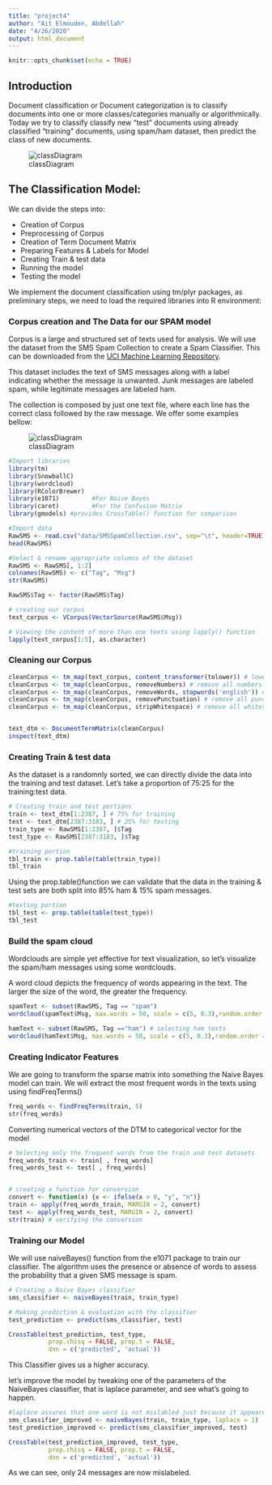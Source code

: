 ```yaml
---
title: "project4"
author: "Ait Elmouden, Abdellah"
date: "4/26/2020"
output: html_document
---
```


```r
knitr::opts_chunk$set(echo = TRUE)
```

## Introduction

Document classification or Document categorization is to classify documents into one or more classes/categories manually or algorithmically. Today we try to classify classify new "test" documents using already classified "training" documents, using spam/ham dataset, then predict the class of new documents.

![classDiagram](diagram.png)

## The Classification Model:

We can divide the steps into:

- Creation of Corpus
- Preprocessing of Corpus 
- Creation of Term Document Matrix   
- Preparing Features & Labels for Model 
- Creating Train & test data 
- Running the model 
- Testing the model 

We implement the document classification using tm/plyr packages, as preliminary steps, we need to load the required libraries into R environment:



### Corpus creation and The Data for our SPAM model

Corpus is a large and structured set of texts used for analysis. We will use the dataset from the SMS Spam Collection to create a Spam Classifier. This can be downloaded from the [UCI Machine Learning Repository](https://archive.ics.uci.edu/ml/datasets/SMS+Spam+Collection).

This dataset includes the text of SMS messages along with a label indicating whether the message is unwanted. Junk messages are labeled spam, while legitimate messages are labeled ham.

The collection is composed by just one text file, where each line has the correct class followed by the raw message. We offer some examples bellow: 

![classDiagram](attribute.png)


```r
#Import libraries
library(tm)
library(SnowballC)
library(wordcloud)
library(RColorBrewer) 
library(e1071)         #For Naive Bayes
library(caret)         #For the Confusion Matrix
library(gmodels) #provides CrossTable() function for comparison

#Import data
RawSMS <- read.csv("data/SMSSpamCollection.csv", sep="\t", header=TRUE)
head(RawSMS)

```



```r
#Select & rename appropriate columns of the dataset
RawSMS <- RawSMS[, 1:2]
colnames(RawSMS) <- c("Tag", "Msg")
str(RawSMS)

```


```r
RawSMS$Tag <- factor(RawSMS$Tag)

# creating our corpus
text_corpus <- VCorpus(VectorSource(RawSMS$Msg))

# Viewing the content of more than one texts using lapply() function
lapply(text_corpus[1:5], as.character) 
```

### Cleaning our Corpus

```r
cleanCorpus <- tm_map(text_corpus, content_transformer(tolower)) # lowercase all texts
cleanCorpus <- tm_map(cleanCorpus, removeNumbers) # remove all numbers
cleanCorpus <- tm_map(cleanCorpus, removeWords, stopwords('english')) # remove all common words such as to, but and etc.
cleanCorpus <- tm_map(cleanCorpus, removePunctuation) # remove all punctuation
cleanCorpus <- tm_map(cleanCorpus, stripWhitespace) # remove all whitespace


text_dtm <- DocumentTermMatrix(cleanCorpus)
inspect(text_dtm)
```

### Creating Train & test data

As the dataset is a randomnly sorted, we can directly divide the data into the training and test dataset. Let’s take a proportion of 75:25 for the training:test data.

```r
# Creating train and test portions 
train <- text_dtm[1:2387, ] # 75% for training
test <- text_dtm[2387:3183, ] # 25% for testing
train_type <- RawSMS[1:2387, ]$Tag
test_type <- RawSMS[2387:3183, ]$Tag
```

```r
#training portion
tbl_train <- prop.table(table(train_type))
tbl_train
```

Using the prop.table()function we can validate that the data in the training & test sets are both split into 85% ham & 15% spam messages.
```r
#testing portion
tbl_test <- prop.table(table(test_type))
tbl_test
```

### Build the spam cloud

Wordclouds are simple yet effective for text visualization, so let’s visualize the spam/ham messages using some wordclouds.

A word cloud depicts the frequency of words appearing in the text. The larger the size of the word, the greater the frequency.

```r
spamText <- subset(RawSMS, Tag == "spam") 
wordcloud(spamText$Msg, max.words = 50, scale = c(5, 0.3),random.order = FALSE, rot.per = 0.15, colors = brewer.pal(8, "Dark2") )

```
```r

hamText <- subset(RawSMS, Tag =="ham") # selecting ham texts
wordcloud(hamText$Msg, max.words = 50, scale = c(5, 0.3),random.order = FALSE, rot.per = 0.15, colors = brewer.pal(8, "Dark2"))
```
### Creating Indicator Features

We are going to transform the sparse matrix into something the Naive Bayes model can train. We will extract the most frequent words in the texts using using findFreqTerms()

```r
freq_words <- findFreqTerms(train, 5) 
str(freq_words)
```

Converting numerical vectors of the DTM to categorical vector for the model

```r
# Selecting only the frequent words from the train and test datasets
freq_words_train <- train[ , freq_words]
freq_words_test <- test[ , freq_words]


# creating a function for conversion
convert <- function(x) {x <- ifelse(x > 0, "y", "n")} 
train <- apply(freq_words_train, MARGIN = 2, convert)
test <- apply(freq_words_test, MARGIN = 2, convert)
str(train) # verifying the conversion
```

### Training our Model

We will use naiveBayes() function from the e1071 package to train our classifier. The algorithm uses the presence or absence of words to assess the probability that a given SMS message is spam.

```r
# Creating a Naive Bayes classifier
sms_classifier <- naiveBayes(train, train_type)

# Making prediction & evaluation with the classifier
test_prediction <- predict(sms_classifier, test)

CrossTable(test_prediction, test_type, 
           prop.chisq = FALSE, prop.t = FALSE,
           dnn = c('predicted', 'actual'))
```

This Classifier gives us a higher accuracy.

let’s improve the model by tweaking one of the parameters of the NaiveBayes classifier, that is laplace parameter, and see what’s going to happen.
```r
#laplace assures that one word is not mislabled just because it appeared once on ham/spam texts
sms_classifier_improved <- naiveBayes(train, train_type, laplace = 1)
test_prediction_improved <- predict(sms_classifier_improved, test)

CrossTable(test_prediction_improved, test_type, 
           prop.chisq = FALSE, prop.t = FALSE,
           dnn = c('predicted', 'actual'))
```
As we can see, only 24 messages are now mislabeled.

